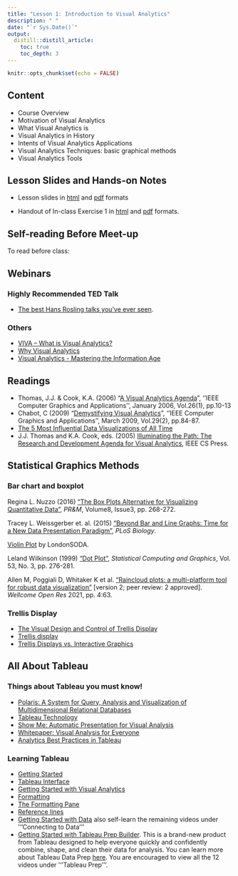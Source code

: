```yaml
---
title: "Lesson 1: Introduction to Visual Analytics"
description: " "
date: "`r Sys.Date()`"
output:
  distill::distill_article:
    toc: true
    toc_depth: 3
---
```


```r
knitr::opts_chunk$set(echo = FALSE)
```

## Content

* Course Overview
* Motivation of Visual Analytics
* What Visual Analytics is
* Visual Analytics in History
* Intents of Visual Analytics Applications
* Visual Analytics Techniques: basic graphical methods
* Visual Analytics Tools

## Lesson Slides and Hands-on Notes 

- Lesson slides in [html](../lesson/Lesson01/Lesson01-Intro_to_VAA.html) and [pdf](../lesson/Lesson01/Lesson01-Intro_to_VAA.pdf) formats

- Handout of In-class Exercise 1 in [html](../Hands-on_Ex/Hands-on_Ex01/Hands-on_Ex01.html) and [pdf](../Hands-on_Ex/Hands-on_Ex01/Hands-on_Ex01.pdf) formats.


## Self-reading Before Meet-up

To read before class:

## Webinars

### Highly Recommended TED Talk
* [The best Hans Rosling talks you’ve ever seen](https://www.ted.com/talks/hans_rosling_the_best_stats_you_ve_ever_seen?referrer=playlist-the_best_hans_rosling_talks_yo).

### Others
* [VIVA – What is Visual Analytics?](https://www.youtube.com/watch?v=LYKO_6KPZCM/)
* [Why Visual Analytics](https://www.youtube.com/watch?v=5uGRGqCFryg/) 
* [Visual Analytics - Mastering the Information Age](https://www.youtube.com/watch?v=5i3xbitEVfs/)
 

## Readings
* Thomas, J.J. & Cook, K.A. (2006) "[A Visual Analytics Agenda](https://www-computer-org.libproxy.smu.edu.sg/csdl/magazine/cg/2006/01/mcg2006010010/13rRUxBa5ej)", ''IEEE Computer Graphics and Applications'', January 2006, Vol.26(1), pp.10-13
* Chabot, C (2009) "[Demystifying Visual Analytics](https://www-computer-org.libproxy.smu.edu.sg/csdl/magazine/cg/2009/02/mcg2009020084/13rRUy3gn3z)", ''IEEE Computer Graphics and Applications'', March 2009, Vol.29(2), pp.84-87. 
* [The 5 Most Influential Data Visualizations of All Time](https://www.tableau.com/sites/default/files/whitepapers/the_5_most_influential_data_visualizations_of_all_time.pdf)
* J.J. Thomas and K.A. Cook, eds. (2005) [Illuminating the Path: The Research and Development Agenda for Visual Analytics](https://ils.unc.edu/courses/2017_fall/inls641_001/books/RD_Agenda_VisualAnalytics.pdf), IEEE CS Press.


## Statistical Graphics Methods

### Bar chart and boxplot

Regina L. Nuzzo (2016) ["The Box Plots Alternative for Visualizing Quantitative Data"](https://onlinelibrary.wiley.com/doi/pdf/10.1016/j.pmrj.2016.02.001), *PR&M*, Volume8, Issue3, pp. 268-272. 

Tracey L. Weissgerber et. al. (2015) ["Beyond Bar and Line Graphs: Time for a New Data Presentation Paradigm"](https://journals.plos.org/plosbiology/article?id=10.1371/journal.pbio.1002128), *PLoS Biology*.

[Violin Plot](https://www.londonsoda.com/articles/violin-plots) by LondonSODA.

Leland Wilkinson (1999) ["Dot Plot"](http://moderngraphics11.pbworks.com/f/wilkinson_1999.DotPlots.pdf), *Statistical Computing and Graphics*, Vol. 53, No. 3, pp. 276-281.

Allen M, Poggiali D, Whitaker K et al. ["Raincloud plots: a multi-platform tool for robust data visualization"](https://wellcomeopenresearch.org/articles/4-63) [version 2; peer review: 2 approved]. *Wellcome Open Res* 2021, pp. 4:63. 

### Trellis Display

* [The Visual Design and Control of Trellis Display](https://www-jstor-org.libproxy.smu.edu.sg/stable/1390777?seq=1#metadata_info_tab_contents)
* [Trellis display](https://onlinelibrary-wiley-com.libproxy.smu.edu.sg/doi/full/10.1002/wics.121)
* [Trellis Displays vs. Interactive Graphics](https://www.researchgate.net/publication/2671674_Trellis_Displays_vs_Interactive_Graphics)


## All About Tableau

### Things about Tableau you must know!
 
* [Polaris: A System for Query, Analysis,and Visualization of Multidimensional Relational Databases](https://graphics.stanford.edu/papers/polaris_extended/polaris.pdf)
* [Tableau Technology](https://www.tableau.com/products/technology)
* [Show Me: Automatic Presentation for Visual Analysis](https://www.tableau.com/sites/default/files/whitepapers/081027-infovis-showme-vfinal-fix.pdf)
* [Whitepaper: Visual Analysis for Everyone](https://www.tableau.com/sites/default/files/whitepapers/TS_WP_VA_F2_new_temp_0.pdf)
* [Analytics Best Practices in Tableau](https://help.tableau.com/current/blueprint/en-us/bp_analytics_best_practices_in_tableau.htm)

### Learning Tableau

* [Getting Started](https://www.tableau.com/learn/tutorials/on-demand/getting-started)
* [Tableau Interface](http://www.tableau.com/learn/tutorials/on-demand/tableau-interface)
* [Getting Started with Visual Analytics](https://www.tableau.com/learn/tutorials/on-demand/getting-started-visual-analytics)
* [Formatting](https://www.tableau.com/learn/tutorials/on-demand/formatting) 
* [The Formatting Pane](https://www.tableau.com/learn/tutorials/on-demand/formatting-pane)
* [Reference lines](https://www.tableau.com/learn/tutorials/on-demand/reference-lines)
* [Getting Started with Data](https://www.tableau.com/learn/tutorials/on-demand/getting-started-data) also self-learn the remaining videos under '''Connecting to Data'''
* [Getting Started with Tableau Prep Builder](https://www.tableau.com/learn/tutorials/on-demand/getting-started-tableau-prep).  This is a brand-new product from Tableau designed to help everyone quickly and confidently combine, shape, and clean their data for analysis.  You can learn more about Tableau Data Prep [here](https://www.tableau.com/about/blog/2018/3/tableau-prep-project-maestro-here-redefining-your-data-prep-experience-84620).  You are encouraged to view all the 12 videos under '''Tableau Prep'''.